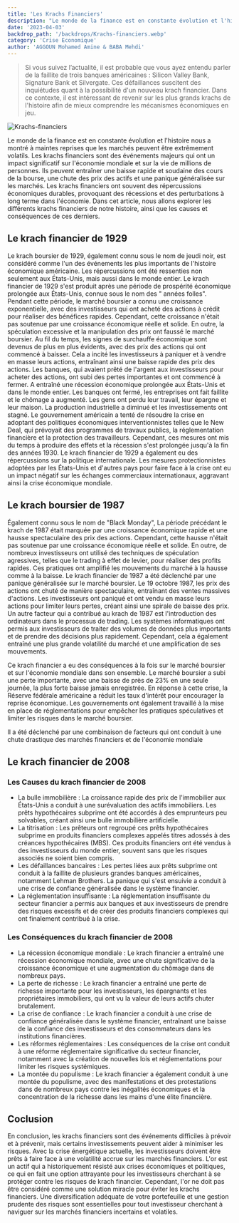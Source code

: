 ```yaml
---
title: 'Les Krachs Financiers'
description: "Le monde de la finance est en constante évolution et l'histoire nous a montré à maintes reprises que les marchés peuvent être extrêmement volatils. Les krachs financiers sont des événements majeurs qui ont un impact significatif sur l'économie mondiale et sur la vie de millions de personnes."
date: '2023-04-03'
backdrop_path: '/backdrops/Krachs-financiers.webp'
category: 'Crise Economique'
author: 'AGGOUN Mohamed Amine & BABA Mehdi'
---
```


>Si vous suivez l’actualité, il est probable que vous ayez entendu parler de la faillite de trois banques américaines : Silicon Valley Bank, Signature Bank et Silvergate. Ces défaillances suscitent des inquiétudes quant à la possibilité d'un nouveau krach financier. Dans ce contexte, il est intéressant de revenir sur les plus grands krachs de l'histoire afin de mieux comprendre les mécanismes économiques en jeu.

![Krachs-financiers](/backdrops/Krachs-financiers.webp)

Le monde de la finance est en constante évolution et l'histoire nous a montré à maintes reprises que les marchés peuvent être extrêmement volatils. Les krachs financiers sont des événements majeurs qui ont un impact significatif sur l'économie mondiale et sur la vie de millions de personnes. Ils peuvent entraîner une baisse rapide et soudaine des cours de la bourse, une chute des prix des actifs et une panique généralisée sur les marchés. Les krachs financiers ont souvent des répercussions économiques durables, provoquant des récessions et des perturbations à long terme dans l'économie. Dans cet article, nous allons explorer les différents krachs financiers de notre histoire, ainsi que les causes et conséquences de ces derniers.

## **Le krach financier de 1929**

Le krach boursier de 1929, également connu sous le nom de jeudi noir, est considéré comme l'un des événements les plus importants de l'histoire économique américaine. Les répercussions ont été ressenties non seulement aux États-Unis, mais aussi dans le monde entier.
Le krach financier de 1929 s'est produit après une période de prospérité économique prolongée aux États-Unis, connue sous le nom des " années folles". Pendant cette période, le marché boursier a connu une croissance exponentielle, avec des investisseurs qui ont acheté des actions à crédit pour réaliser des bénéfices rapides. Cependant, cette croissance n'était pas soutenue par une croissance économique réelle et solide. En outre, la spéculation excessive et la manipulation des prix ont faussé le marché boursier.
Au fil du temps, les signes de surchauffe économique sont devenus de plus en plus évidents, avec des prix des actions qui ont commencé à baisser. Cela a incité les investisseurs à paniquer et à vendre en masse leurs actions, entraînant ainsi une baisse rapide des prix des actions. Les banques, qui avaient prêté de l'argent aux investisseurs pour acheter des actions, ont subi des pertes importantes et ont commencé à fermer.
A entraîné une récession économique prolongée aux États-Unis et dans le monde entier. Les banques ont fermé, les entreprises ont fait faillite et le chômage a augmenté. Les gens ont perdu leur travail, leur épargne et leur maison. La production industrielle a diminué et les investissements ont stagné.
Le gouvernement américain a tenté de résoudre la crise en adoptant des politiques économiques interventionnistes telles que le New Deal, qui prévoyait des programmes de travaux publics, la réglementation financière et la protection des travailleurs. Cependant, ces mesures ont mis du temps à produire des effets et la récession s'est prolongée jusqu'à la fin des années 1930.
Le krach financier de 1929 a également eu des répercussions sur la politique internationale. Les mesures protectionnistes adoptées par les États-Unis et d'autres pays pour faire face à la crise ont eu un impact négatif sur les échanges commerciaux internationaux, aggravant ainsi la crise économique mondiale.

## **Le krach boursier de 1987**

Également connu sous le nom de "Black Monday",
La période précédant le krach de 1987 était marquée par une croissance économique rapide et une hausse spectaculaire des prix des actions. Cependant, cette hausse n'était pas soutenue par une croissance économique réelle et solide. En outre, de nombreux investisseurs ont utilisé des techniques de spéculation agressives, telles que le trading à effet de levier, pour réaliser des profits rapides. Ces pratiques ont amplifié les mouvements du marché à la hausse comme à la baisse.
Le krach financier de 1987 a été déclenché par une panique généralisée sur le marché boursier. Le 19 octobre 1987, les prix des actions ont chuté de manière spectaculaire, entraînant des ventes massives d'actions. Les investisseurs ont paniqué et ont vendu en masse leurs actions pour limiter leurs pertes, créant ainsi une spirale de baisse des prix.
Un autre facteur qui a contribué au krach de 1987 est l'introduction des ordinateurs dans le processus de trading. Les systèmes informatiques ont permis aux investisseurs de traiter des volumes de données plus importants et de prendre des décisions plus rapidement. Cependant, cela a également entraîné une plus grande volatilité du marché et une amplification de ses mouvements.

Ce krach financier a eu des conséquences à la fois sur le marché boursier et sur l'économie mondiale dans son ensemble. Le marché boursier a subi une perte importante, avec une baisse de près de 23% en une seule journée, la plus forte baisse jamais enregistrée.
En réponse à cette crise, la Réserve fédérale américaine a réduit les taux d'intérêt pour encourager la reprise économique. Les gouvernements ont également travaillé à la mise en place de réglementations pour empêcher les pratiques spéculatives et limiter les risques dans le marché boursier.

Il a été déclenché par une combinaison de facteurs qui ont conduit à une chute drastique des marchés financiers et de l'économie mondiale

## **Le krach financier de 2008**

### Les Causes du krach financier de 2008

- La bulle immobilière : La croissance rapide des prix de l'immobilier aux États-Unis a conduit à une surévaluation des actifs immobiliers. Les prêts hypothécaires subprime ont été accordés à des emprunteurs peu solvables, créant ainsi une bulle immobilière artificielle.
- La titrisation : Les prêteurs ont regroupé ces prêts hypothécaires subprime en produits financiers complexes appelés titres adossés à des créances hypothécaires (MBS). Ces produits financiers ont été vendus à des investisseurs du monde entier, souvent sans que les risques associés ne soient bien compris.
- Les défaillances bancaires : Les pertes liées aux prêts subprime ont conduit à la faillite de plusieurs grandes banques américaines, notamment Lehman Brothers. La panique qui s'est ensuivie a conduit à une crise de confiance généralisée dans le système financier.
- La réglementation insuffisante : La réglementation insuffisante du secteur financier a permis aux banques et aux investisseurs de prendre des risques excessifs et de créer des produits financiers complexes qui ont finalement contribué à la crise.

### Les Conséquences du krach financier de 2008

- La récession économique mondiale : Le krach financier a entraîné une récession économique mondiale, avec une chute significative de la croissance économique et une augmentation du chômage dans de nombreux pays.
- La perte de richesse : Le krach financier a entraîné une perte de richesse importante pour les investisseurs, les épargnants et les propriétaires immobiliers, qui ont vu la valeur de leurs actifs chuter brutalement.
- La crise de confiance : Le krach financier a conduit à une crise de confiance généralisée dans le système financier, entraînant une baisse de la confiance des investisseurs et des consommateurs dans les institutions financières.
- Les réformes réglementaires : Les conséquences de la crise ont conduit à une réforme réglementaire significative du secteur financier, notamment avec la création de nouvelles lois et réglementations pour limiter les risques systémiques.
- La montée du populisme : Le krach financier a également conduit à une montée du populisme, avec des manifestations et des protestations dans de nombreux pays contre les inégalités économiques et la concentration de la richesse dans les mains d'une élite financière.

## **Coclusion**

En conclusion, les krachs financiers sont des événements difficiles à prévoir et à prévenir, mais certains investissements peuvent aider à minimiser les risques. Avec la crise énergétique actuelle, les investisseurs doivent être prêts à faire face à une volatilité accrue sur les marchés financiers. L'or est un actif qui a historiquement résisté aux crises économiques et politiques, ce qui en fait une option attrayante pour les investisseurs cherchant à se protéger contre les risques de krach financier. Cependant, l'or ne doit pas être considéré comme une solution miracle pour éviter les krachs financiers. Une diversification adéquate de votre portefeuille et une gestion prudente des risques sont essentielles pour tout investisseur cherchant à naviguer sur les marchés financiers incertains et volatiles.
